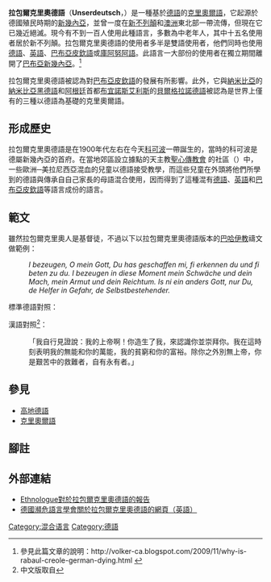 {{refimprove|time=2018-11-03T02:33:37+00:00}}
{{Infobox Language
  |name=Unserdeutsch
  |states=[[巴布亞新幾內亞|巴布亞新幾內亞]], [[澳大利亞|澳大利亞]]
  |speakers= <100
  |iso2=crp
  |iso3=uln
  |familycolor=Creole
  |fam1=[[克里奧爾語|克里奧爾語]]
  |fam2=基於德語的克里奧爾語
}}
'''拉包爾克里奧德語'''（'''Unserdeutsch'''，{{lang-en|Rabaul Creole German}}）是一種基於[[德語|德語]]的[[克里奧爾語|克里奧爾語]]，它起源於德國殖民時期的[[新幾內亞|新幾內亞]]，並曾一度在[[新不列顛|新不列顛]]和[[澳洲|澳洲]]東北部一帶流傳，但現在它已幾近絕滅。現今有不到一百人使用此種語言，多數為中老年人，其中十五名使用者居於新不列顛。拉包爾克里奧德語的使用者多半是雙語使用者，他們同時也使用[[德語|德語]]、[[英語|英語]]、[[巴布亞皮欽語|巴布亞皮欽語]]或[[庫阿努阿語|庫阿努阿語]]。此語言一大部份的使用者在獨立期間離開了[[巴布亞新幾內亞|巴布亞新幾內亞]]。<ref>參見此篇文章的說明：http://volker-ca.blogspot.com/2009/11/why-is-rabaul-creole-german-dying.html {{Wayback|url=http://volker-ca.blogspot.com/2009/11/why-is-rabaul-creole-german-dying.html |date=20181103131146 }}</ref>

拉包爾克里奧德語被認為對[[巴布亞皮欽語|巴布亞皮欽語]]的發展有所影響。此外，它與[[納米比亞|納米比亞]]的[[納米比亞黑德語|納米比亞黑德語]]和[[阿根廷|阿根廷]]首都[[布宜諾斯艾利斯|布宜諾斯艾利斯]]的[[貝爾格拉諾德語|貝爾格拉諾德語]]被認為是世界上僅有的三種以德語為基礎的克里奧爾語。

==形成歷史==
拉包爾克里奧德語是在1900年代左右在今天[[科可波|科可波]]一帶誕生的，當時的科可波是德屬新幾內亞的首府。在當地郊區設立據點的天主教[[聖心傳教會|聖心傳教會]]<!--德語原文是Herz-Jesu-Mission ，對應至英語的Missionaries of the Sacred Heart，Google中文的結果得到的是「天主教聖心傳教會」-->的社區（{{link-de|Vunapope|Vunapope}}）中，一些歐洲─美拉尼西亞混血的兒童以德語接受教學，而這些兒童在外頭將他們所學到的德語與傳承自自己家長的母語混合使用，因而得到了這種混有[[德語|德語]]、[[英語|英語]]和[[巴布亞皮欽語|巴布亞皮欽語]]等語言成份的語言。

== 範文 ==
雖然拉包爾克里奧人是基督徒，不過以下以拉包爾克里奧德語版本的[[巴哈伊教|巴哈伊教]]禱文做範例：

:''I bezeugen, O mein Gott, Du has geschaffen mi, fi erkennen du und fi beten zu du. I bezeugen in diese Moment mein Schwäche und dein Mach, mein Armut und dein Reichtum. Is ni ein anders Gott, nur Du, de Helfer in Gefahr, de Selbstbestehender.''

標準德語對照：

:{{lang|de|„Ich bezeuge, o mein Gott, dass Du mich erschaffen hast, Dich zu erkennen und anzubeten. Ich bezeuge in diesem Augenblick meine Ohnmacht und Deine Macht, meine Armut und Deinen Reichtum. Es gibt keinen Gott außer Dir, dem Helfer in Gefahr, dem Selbstbestehenden.“}}

漢語對照<ref>中文版取自{{cite web |url=http://www.bahai-site.org/writings/asian/chinese.html |title=存档副本 |accessdate=2011-01-01 |deadurl=yes |archiveurl=https://web.archive.org/web/20100915053727/http://www.bahai-site.org/writings/asian/chinese.html |archivedate=2010-09-15 }}</ref>：

:「我自行見證說：我的上帝啊！你造生了我，來認識你並崇拜你。我在這時刻表明我的無能和你的萬能，我的貧窮和你的富裕。除你之外別無上帝，你是艱苦中的救難者，自有永有者。」

==參見==
*[[高地德語|高地德語]]
*[[克里奧爾語|克里奧爾語]]

==腳註==
{{reflist}}

== 外部連結 ==
* [http://www.ethnologue.com/show_language.asp?code=uln Ethnologue對於拉包爾克里奧德語的報告] {{Wayback|url=http://www.ethnologue.com/show_language.asp?code=uln |date=20121208182313 }}
* [http://www.uni-koeln.de/gbs/unserdeutsch/index.html 德國瀕危語言學會關於拉包爾克里奧德語的網頁（英語）] {{Wayback|url=http://www.uni-koeln.de/gbs/unserdeutsch/index.html |date=20170521152728 }}

{{German language varieties outside Europe}}
{{DEFAULTSORT:Unserdeutsch}}
[[Category:混合语言|Category:混合语言]]
[[Category:德語|Category:德語]]